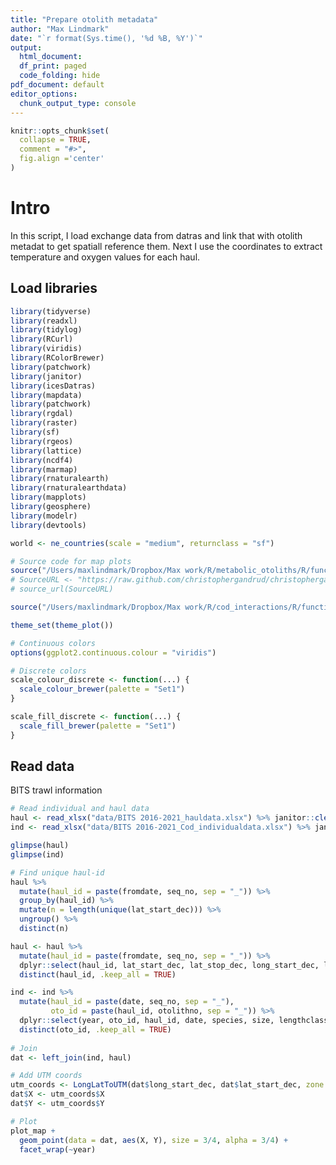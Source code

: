 ```yaml
---
title: "Prepare otolith metadata"
author: "Max Lindmark"
date: "`r format(Sys.time(), '%d %B, %Y')`"
output:
  html_document:
  df_print: paged
  code_folding: hide
pdf_document: default
editor_options: 
  chunk_output_type: console
---
```

  
```r
knitr::opts_chunk$set(
  collapse = TRUE,
  comment = "#>",
  fig.align ='center'
)
```

# Intro
In this script, I load exchange data from datras and link that with otolith metadat to get spatiall reference them. Next I use the coordinates to extract temperature and oxygen values for each haul.

## Load libraries

```r
library(tidyverse)
library(readxl)
library(tidylog)
library(RCurl)
library(viridis)
library(RColorBrewer)
library(patchwork)
library(janitor)
library(icesDatras)
library(mapdata)
library(patchwork)
library(rgdal)
library(raster)
library(sf)
library(rgeos)
library(lattice)
library(ncdf4)
library(marmap)
library(rnaturalearth)
library(rnaturalearthdata)
library(mapplots)
library(geosphere)
library(modelr)
library(devtools)

world <- ne_countries(scale = "medium", returnclass = "sf")

# Source code for map plots
source("/Users/maxlindmark/Dropbox/Max work/R/metabolic_otoliths/R/functions/map_plot.R")
# SourceURL <- "https://raw.github.com/christophergandrud/christophergandrud.github.com/master/SourceCode/CarsScatterExample.R"
# source_url(SourceURL)

source("/Users/maxlindmark/Dropbox/Max work/R/cod_interactions/R/functions/lon_lat_utm.R")

theme_set(theme_plot())

# Continuous colors
options(ggplot2.continuous.colour = "viridis")

# Discrete colors
scale_colour_discrete <- function(...) {
  scale_colour_brewer(palette = "Set1")
}

scale_fill_discrete <- function(...) {
  scale_fill_brewer(palette = "Set1")
}
```

## Read data

BITS trawl information
```r
# Read individual and haul data
haul <- read_xlsx("data/BITS 2016-2021_hauldata.xlsx") %>% janitor::clean_names()
ind <- read_xlsx("data/BITS 2016-2021_Cod_individualdata.xlsx") %>% janitor::clean_names()

glimpse(haul)
glimpse(ind)

# Find unique haul-id
haul %>% 
  mutate(haul_id = paste(fromdate, seq_no, sep = "_")) %>% 
  group_by(haul_id) %>% 
  mutate(n = length(unique(lat_start_dec))) %>% 
  ungroup() %>% 
  distinct(n)

haul <- haul %>% 
  mutate(haul_id = paste(fromdate, seq_no, sep = "_")) %>% 
  dplyr::select(haul_id, lat_start_dec, lat_stop_dec, long_start_dec, long_stop_dec, subdiv) %>% 
  distinct(haul_id, .keep_all = TRUE)

ind <- ind %>% 
  mutate(haul_id = paste(date, seq_no, sep = "_"),
         oto_id = paste(haul_id, otolithno, sep = "_")) %>% 
  dplyr::select(year, oto_id, haul_id, date, species, size, lengthclass, age, weight, sex, maturity, stomach_sample) %>% 
  distinct(oto_id, .keep_all = TRUE)
  
# Join
dat <- left_join(ind, haul)  

# Add UTM coords
utm_coords <- LongLatToUTM(dat$long_start_dec, dat$lat_start_dec, zone = 33)
dat$X <- utm_coords$X
dat$Y <- utm_coords$Y

# Plot
plot_map + 
  geom_point(data = dat, aes(X, Y), size = 3/4, alpha = 3/4) +
  facet_wrap(~year)
```




